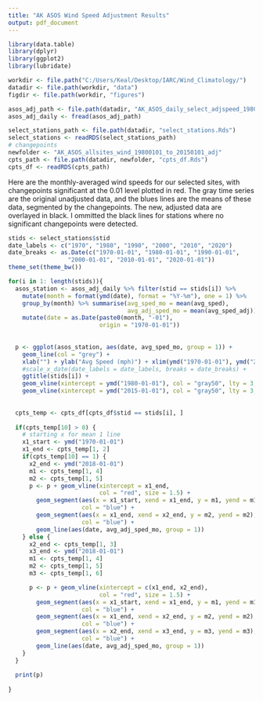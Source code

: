 ```yaml
---
title: "AK ASOS Wind Speed Adjustment Results"
output: pdf_document
---
```


```r
library(data.table)
library(dplyr)
library(ggplot2)
library(lubridate)

workdir <- file.path("C:/Users/Keal/Desktop/IARC/Wind_Climatology/")
datadir <- file.path(workdir, "data")
figdir <- file.path(workdir, "figures")

asos_adj_path <- file.path(datadir, "AK_ASOS_daily_select_adjspeed_19800101_to_20150101.csv")
asos_adj_daily <- fread(asos_adj_path)

select_stations_path <- file.path(datadir, "select_stations.Rds")
select_stations <- readRDS(select_stations_path)
# changepoints
newfolder <- "AK_ASOS_allsites_wind_19800101_to_20150101_adj"
cpts_path <- file.path(datadir, newfolder, "cpts_df.Rds")
cpts_df <- readRDS(cpts_path)
```



Here are the monthly-averaged wind speeds for our selected sites, with changepoints significant at the 0.01 level plotted in red. The gray time series are the original unadjusted data, and the blues lines are the means of these data, segmented by the changepoints. The new, adjusted data are overlayed in black. I ommitted the black lines for stations where no significant changepoints were detected.

```r
stids <- select_stations$stid
date_labels <- c("1970", "1980", "1990", "2000", "2010", "2020")
date_breaks <- as.Date(c("1970-01-01", "1980-01-01", "1990-01-01", 
                 "2000-01-01", "2010-01-01", "2020-01-01"))
theme_set(theme_bw())

for(i in 1: length(stids)){
  asos_station <- asos_adj_daily %>% filter(stid == stids[i]) %>%
    mutate(month = format(ymd(date), format = "%Y-%m"), one = 1) %>% 
    group_by(month) %>% summarise(avg_sped_mo = mean(avg_sped),
                                  avg_adj_sped_mo = mean(avg_sped_adj)) %>%
    mutate(date = as.Date(paste0(month, "-01"),
                          origin = "1970-01-01"))
  
  
  p <- ggplot(asos_station, aes(date, avg_sped_mo, group = 1)) + 
    geom_line(col = "grey") +
    xlab("") + ylab("Avg Speed (mph)") + xlim(ymd("1970-01-01"), ymd("2019-01-01")) + 
    #scale_x_date(date_labels = date_labels, breaks = date_breaks) + 
    ggtitle(stids[i]) + 
    geom_vline(xintercept = ymd("1980-01-01"), col = "gray50", lty = 3, size = 1.25) + 
    geom_vline(xintercept = ymd("2015-01-01"), col = "gray50", lty = 3, size = 1.25)
  
  
  cpts_temp <- cpts_df[cpts_df$stid == stids[i], ]
  
  if(cpts_temp[10] > 0) {
    # starting x for mean 1 line
    x1_start <- ymd("1970-01-01")
    x1_end <- cpts_temp[1, 2]
    if(cpts_temp[10] == 1) {
      x2_end <- ymd("2018-01-01")
      m1 <- cpts_temp[1, 4]
      m2 <- cpts_temp[1, 5]
      p <- p + geom_vline(xintercept = x1_end, 
                          col = "red", size = 1.5) + 
        geom_segment(aes(x = x1_start, xend = x1_end, y = m1, yend = m1),
                     col = "blue") +
        geom_segment(aes(x = x1_end, xend = x2_end, y = m2, yend = m2),
                     col = "blue") +
        geom_line(aes(date, avg_adj_sped_mo, group = 1))
    } else {
      x2_end <- cpts_temp[1, 3]
      x3_end <- ymd("2018-01-01")
      m1 <- cpts_temp[1, 4]
      m2 <- cpts_temp[1, 5]
      m3 <- cpts_temp[1, 6]

      p <- p + geom_vline(xintercept = c(x1_end, x2_end), 
                          col = "red", size = 1.5) + 
        geom_segment(aes(x = x1_start, xend = x1_end, y = m1, yend = m1),
                     col = "blue") +
        geom_segment(aes(x = x1_end, xend = x2_end, y = m2, yend = m2),
                     col = "blue") +
        geom_segment(aes(x = x2_end, xend = x3_end, y = m3, yend = m3),
                     col = "blue") +
        geom_line(aes(date, avg_adj_sped_mo, group = 1))
    }
  }
  
  print(p)
  
}

```

